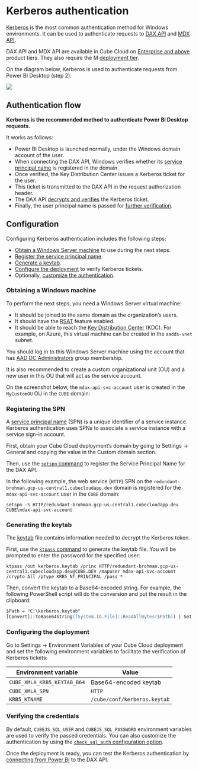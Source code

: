 # Kerberos authentication

[Kerberos][link-kerberos] is the most common authentication method for Windows environments.
It can be used to authenticate requests to [DAX API][ref-dax-api] and [MDX API][ref-mdx-api].

<SuccessBox>

DAX API and MDX API are available in Cube Cloud on [Enterprise and above](https://cube.dev/pricing) product tiers.
They also require the M [deployment tier](/product/deployment/cloud/pricing#deployment-tiers).

</SuccessBox>

On the diagram below, Kerberos is used to authenticate requests from Power BI Desktop (step 2):

![](https://ucarecdn.com/a1928cd7-51b5-4d0c-b6b3-7f97eb94b41e/)

## Authentication flow

__Kerberos is the recommended method to authenticate Power BI Desktop requests.__


It works as follows:

* Power BI Desktop is launched normally, under the Windows domain account of the user.
* When connecting the DAX API, Windows verifies whether its [service principal
name](#registering-the-spn) is registered in the domain.
* Once verified, the Key Distribution Center issues a Kerberos ticket for the user.
* This ticket is transmitted to the DAX API in the request authorization header.
* The DAX API [decrypts and verifies](#configuring-the-deployment) the Kerberos ticket.
* Finally, the user principal name is passed for [further verification](#verifying-the-credentials).

## Configuration

Configuring Kerberos authentication includes the following steps:

* [Obtain a Windows Server machine](#obtaining-a-windows-machine) to use during the next steps.
* [Register the service principal name](#registering-the-spn).
* [Generate a keytab](#generating-the-keytab).
* [Configure the deployment](#configuring-the-deployment) to verify Kerberos tickets.
* Optionally, [customize the authentication](#verifying-the-credentials).

### Obtaining a Windows machine

To perform the next steps, you need a Windows Server virtual machine:

* It should be joined to the same domain as the organization’s users.
* It should have the [RSAT][link-rsat] feature enabled.
* It should be able to reach the [Key Distribution Center][link-kdc] (KDC). For example,
on Azure, this virtual machine can be created in the `aadds-vnet` subnet.

You should log in to this Windows Server machine using the account that has
[AAD DC Administrators][link-aad-dc-admins] group membership.

It is also recommended to create a custom organizational unit (OU) and a new user
in this OU that will act as the service account.

On the screenshot below, the `mdax-api-svc-account` user is created in the
`MyCustomOU` OU in the `CUBE` domain:

<Screenshot src="https://ucarecdn.com/4245aea8-3e75-4336-ad63-b8f899d0bbc2/" />

### Registering the SPN

A [service principal name][link-spn] (SPN) is a unique identifier of a service instance.
Kerberos authentication uses SPNs to associate a service instance with a service sign-in account.

First, obtain your Cube Cloud deployment’s domain by going to <Btn>Settings → General</Btn>
and copying the value in the <Btn>Custom domain</Btn> section.

Then, use the [`setspn` command][link-setspn] to register the Service Principal Name
for the DAX API.

In the following example, the web service (`HTTP`) SPN on the
`redundant-brohman.gcp-us-central1.cubecloudapp.dev` domain is registered for the
`mdax-api-svc-account` user in the `CUBE` domain:

```
setspn -S HTTP/redundant-brohman.gcp-us-central1.cubecloudapp.dev CUBE\mdax-api-svc-account
```

### Generating the keytab

The [keytab][link-keytab-file] file contains information needed to decrypt the Kerberos
token.

First, use the [`ktpass` command][link-ktpass] to generate the keytab file. You will be
prompted to enter the password for the specified user:

```
ktpass /out kerberos.keytab /princ HTTP/redundant-brohman.gcp-us-central1.cubecloudapp.dev@CUBE.DEV /mapuser mdax-api-svc-account /crypto All /ptype KRB5_NT_PRINCIPAL /pass *
```

Then, convert the keytab to a Base64-encoded string. For example, the following PowerShell
script will do the conversion and put the result in the clipboard:

```ps
$Path = "C:\kerberos.keytab"
[Convert]::ToBase64String([System.IO.File]::ReadAllBytes($Path)) | Set-Clipboard
```

### Configuring the deployment

Go to <Btn>Settings → Environment Variables</Btn> of your Cube Cloud deployment and set
the following environment variables to facilitate the verification of Kerberos tickets:

| Environment variable | Value |
| --- | --- |
| `CUBE_XMLA_KRB5_KEYTAB_B64` | Base64-encoded keytab |
| `CUBE_XMLA_SPN` | `HTTP` |
| `KRB5_KTNAME` | `/cube/conf/kerberos.keytab` |

### Verifying the credentials

By default, `CUBEJS_SQL_USER` and `CUBEJS_SQL_PASSWORD` environment variables are used
to verify the passed credentials. You can also customize the authentication by using the
[`check_sql_auth` configuration option][ref-config-check-sql-auth].

Once the deployment is ready, you can test the Kerberos authentication by [connecting
from Power BI][ref-power-bi] to the DAX API.


[link-rsat]: https://learn.microsoft.com/en-us/troubleshoot/windows-server/system-management-components/remote-server-administration-tools
[link-kdc]: https://learn.microsoft.com/en-us/windows/win32/secauthn/key-distribution-center
[link-aad-dc-admins]: https://learn.microsoft.com/en-us/entra/identity/domain-services/tutorial-create-instance-advanced#configure-an-administrative-group
[link-spn]: https://learn.microsoft.com/en-us/windows/win32/ad/service-principal-names
[link-setspn]: https://learn.microsoft.com/en-us/previous-versions/windows/it-pro/windows-server-2012-r2-and-2012/cc731241(v=ws.11)
[link-keytab-file]: https://web.mit.edu/Kerberos/krb5-1.16/doc/basic/keytab_def.html
[link-ktpass]: https://learn.microsoft.com/en-us/windows-server/administration/windows-commands/ktpass
[ref-power-bi]: /product/configuration/visualization-tools/powerbi#connecting-from-power-bi
[link-kerberos]: https://en.wikipedia.org/wiki/Kerberos_(protocol)#Microsoft_Windows
[ref-dax-api]: /product/apis-integrations/dax-api
[ref-mdx-api]: /product/apis-integrations/mdx-api
[ref-config-check-sql-auth]: /product/configuration/reference/config#check_sql_auth